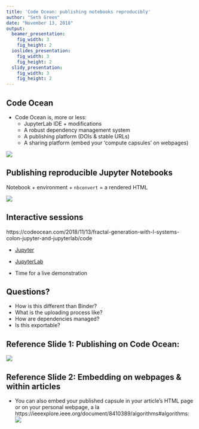```yaml
---
title: 'Code Ocean: publishing notebooks reproducibly'
author: "Seth Green"
date: "November 13, 2018"
output:
  beamer_presentation: 
    fig_width: 3 
    fig_height: 2 
  ioslides_presentation:
    fig_width: 3 
    fig_height: 2 
  slidy_presentation:
    fig_width: 3
    fig_height: 2
---
```


## Code Ocean

- Code Ocean is, more or less:
  * JupyterLab IDE + modifications
  * A robust dependency management system
  * A publishing platform (DOIs & stable URLs)
  * A sharing platform (embed your 'compute capsules' on webpages)
  
![](../JupyterDay/fractal-capsule-view.png)

## Publishing reproducible Jupyter Notebooks 
Notebook + environment + `nbconvert` = a rendered HTML

![](../JupyterDay/rendered-html.png)

## Interactive sessions 
https://codeocean.com/2018/11/13/fractal-generation-with-l-systems-colon-jupyter-and-jupyterlab/code

- [Jupyter](https://help.codeocean.com/interactive-sessions/interactive-jupyter-sessions)

- [JupyterLab](https://help.codeocean.com/interactive-sessions/interactive-jupyter-sessions)

- Time for a live demonstration

## Questions?
- How is this different than Binder?
- What is the uploading process like?
- How are dependencies managed?
- Is this exportable?

## Reference Slide 1: Publishing on Code Ocean:
![](../JupyterDay/contact-doi.png)

## Reference Slide 2: Embedding on webpages & within articles
- You can also embed your published capsule in your article's HTML page or on your personal webpage, a la https://ieeexplore.ieee.org/document/8410389/algorithms#algorithms:
![](../JupyterDay/ieee.png)
